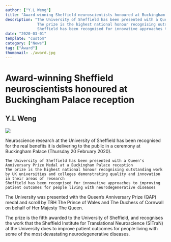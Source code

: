 ```yaml
---
author: ["Y.L Weng"]
title: "Award-winning Sheffield neuroscientists honoured at Buckingham Palace reception"
description: "The University of Sheffield has been presented with a Queen's Anniversary Prize Medal at a Buckingham Palace reception
              The prize is the highest national honour recognising outstanding work by UK universities and colleges demonstrating quality and innovation in their areas of research
              Sheffield has been recognised for innovative approaches to improving patient outcomes for people living with neurodegenerative diseases"
date: "2020-03-01"
template: "custom"
category: ["News"]
tag: ["Award"]
thumbnail: ./award.jpg
---
```


<div className="bg-gray-900 w-full flex justify-center items-center m-auto" style={{height: "40vh"}}>
  <div className="text-center">
    <h1 className="text-white text-3xl mt-5">Award-winning Sheffield neuroscientists honoured at Buckingham Palace reception</h1>
    <h2 className="text-white mt-5 text-sm">Y.L Weng</h2>
  </div>
</div>

<img src="./award.jpg"></img>

<div className="container mx-auto">
Neuroscience research at the University of Sheffield has been recognised for the real benefits it is delivering to the public in a ceremony at Buckingham Palace (Thursday 20 February 2020).


    The University of Sheffield has been presented with a Queen's Anniversary Prize Medal at a Buckingham Palace reception
    The prize is the highest national honour recognising outstanding work by UK universities and colleges demonstrating quality and innovation in their areas of research
    Sheffield has been recognised for innovative approaches to improving patient outcomes for people living with neurodegenerative diseases

The University was presented with the Queen’s Anniversary Prize (QAP) medal and scroll by TRH The Prince of Wales and The Duchess of Cornwall on behalf of Her Majesty The Queen.

The prize is the fifth awarded to the University of Sheffield, and recognises the work that the Sheffield Institute for Translational Neuroscience (SITraN) at the University 
does to improve patient outcomes for people living with some of the most devastating neurodegenerative diseases.
</div>

